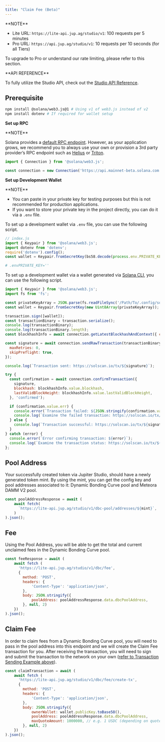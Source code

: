 ```yaml
---
title: "Claim Fee (Beta)"
---
```


<Info>
  **NOTE**

  * Lite URL: `https://lite-api.jup.ag/studio/v1`: 100 requests per 5 minutes
  * Pro URL: `https://api.jup.ag/studio/v1`: 10 requests per 10 seconds (for all Tiers)

  To upgrade to Pro or understand our rate limiting, please refer to this section.

  <CardGroup>
    <Card title="API Key Setup" href="/portal/setup" icon="key" horizontal/>
    <Card title="API Rate Limit" href="/portal/rate-limit" icon="gauge" horizontal/>
  </CardGroup>
</Info>

<Tip>
  **API REFERENCE**

  To fully utilize the Studio API, check out the [Studio API Reference](/api-reference/studio).
</Tip>

## Prerequisite

<AccordionGroup>
<Accordion title="Dependencies">

```bash
npm install @solana/web3.js@1 # Using v1 of web3.js instead of v2
npm install dotenv # If required for wallet setup
```
</Accordion>

<Accordion title="RPC">

  **Set up RPC**

<Info>
  **NOTE**

  Solana provides a [default RPC endpoint](https://solana.com/docs/core/clusters). However, as your application grows, we recommend you to always use your own or provision a 3rd party provider’s RPC endpoint such as [Helius](https://helius.dev/) or [Triton](https://triton.one/).
</Info>

```js
import { Connection } from '@solana/web3.js';

const connection = new Connection('https://api.mainnet-beta.solana.com');
```
</Accordion>

<Accordion title="Wallet">

  **Set up Development Wallet**

<Info>
  **NOTE**

  * You can paste in your private key for testing purposes but this is not recommended for production applications.
  * If you want to store your private key in the project directly, you can do it via a `.env` file.
</Info>

To set up a development wallet via `.env` file, you can use the following script.

```js
// index.js
import { Keypair } from '@solana/web3.js';
import dotenv from 'dotenv';
require('dotenv').config();
const wallet = Keypair.fromSecretKey(bs58.decode(process.env.PRIVATE_KEY || ''));
  ```

```bash
# .envPRIVATE_KEY=''
```

To set up a development wallet via a wallet generated via [Solana CLI](https://solana.com/docs/intro/installation#solana-cli-basics), you can use the following script.

```js
import { Keypair } from '@solana/web3.js';
import fs from 'fs';

const privateKeyArray = JSON.parse(fs.readFileSync('/Path/To/.config/solana/id.json', 'utf8').trim());
const wallet = Keypair.fromSecretKey(new Uint8Array(privateKeyArray));
```
</Accordion>

<Accordion title="Transaction Sending Example">

```js
transaction.sign([wallet]);
const transactionBinary = transaction.serialize();
console.log(transactionBinary);
console.log(transactionBinary.length);
const blockhashInfo = await connection.getLatestBlockhashAndContext({ commitment: 'finalized' });

const signature = await connection.sendRawTransaction(transactionBinary, {
  maxRetries: 0,
  skipPreflight: true,
});

console.log(`Transaction sent: https://solscan.io/tx/${signature}`);

try {
  const confirmation = await connection.confirmTransaction({
    signature,
    blockhash: blockhashInfo.value.blockhash,
    lastValidBlockHeight: blockhashInfo.value.lastValidBlockHeight,
  }, 'confirmed');

  if (confirmation.value.err) {
    console.error(`Transaction failed: ${JSON.stringify(confirmation.value.err)}`);
    console.log(`Examine the failed transaction: https://solscan.io/tx/${signature}`);
  } else {
    console.log(`Transaction successful: https://solscan.io/tx/${signature}`);
  }
} catch (error) {
  console.error(`Error confirming transaction: ${error}`);
  console.log(`Examine the transaction status: https://solscan.io/tx/${signature}`);
};
```
</Accordion>
</AccordionGroup>

## Pool Address

Your successfully created token via Jupiter Studio, should have a newly generated token mint. By using the mint, you can get the config key and pool addresses associated to it: Dynamic Bonding Curve pool and Meteora DAMM V2 pool.

```js
const poolAddressResponse = await (
    await fetch(
      `https://lite-api.jup.ag/studio/v1/dbc-pool/addresses/${mint}`,
    )
).json();
```

## Fee

Using the Pool Address, you will be able to get the total and current unclaimed fees in the Dynamic Bonding Curve pool.

```js
const feeResponse = await (
    await fetch (
      'https://lite-api.jup.ag/studio/v1/dbc/fee',
      {
        method: 'POST',
        headers: {
            'Content-Type': 'application/json',
        },
        body: JSON.stringify({
            poolAddress: poolAddressResponse.data.dbcPoolAddress,
        }, null, 2)
    })
).json();
```

## Claim Fee

In order to claim fees from a Dynamic Bonding Curve pool, you will need to pass in the pool address into this endpoint and we will create the Claim Fee transaction for you. After receiving the transaction, you will need to sign and submit the transaction to the network on your own ([refer to Transaction Sending Example above](#prerequisite)).

```js
const claimTransaction = await (
    await fetch (
      'https://lite-api.jup.ag/studio/v1/dbc/fee/create-tx',
      {
        method: 'POST',
        headers: {
            'Content-Type': 'application/json',
        },
        body: JSON.stringify({
            ownerWallet: wallet.publicKey.toBase58(),
            poolAddress: poolAddressResponse.data.dbcPoolAddress,
            maxQuoteAmount: 1000000, // e.g. 1 USDC (depending on quote mint and decimals)
        }, null, 2)
    })
).json();
```
